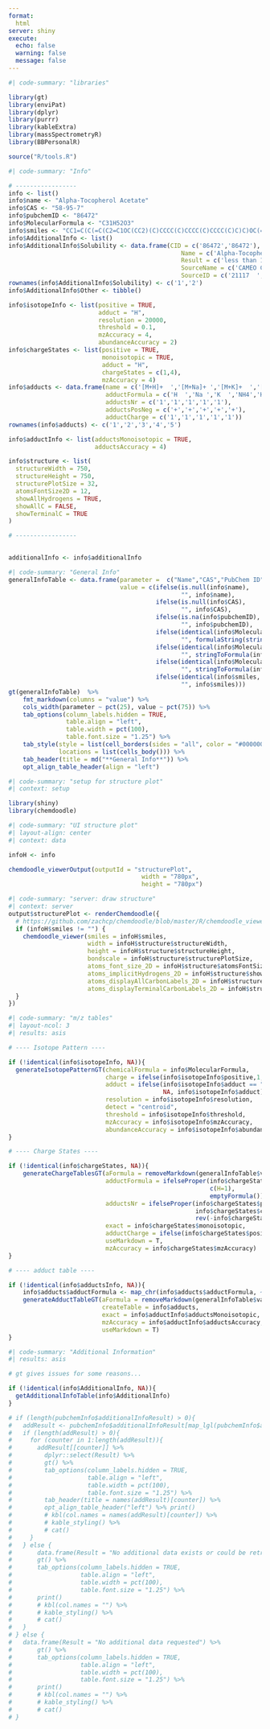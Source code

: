 ```yaml
---
format:
  html
server: shiny
execute:
  echo: false
  warning: false
  message: false
---
```


```r
#| code-summary: "libraries"

library(gt)
library(enviPat)
library(dplyr)
library(purrr)
library(kableExtra)
library(massSpectrometryR)
library(BBPersonalR)

source("R/tools.R")

```

```r
#| code-summary: "Info"

# -----------------
info <- list()
info$name <- "Alpha-Tocopherol Acetate"
info$CAS <- "58-95-7"
info$pubchemID <- "86472"
info$MolecularFormula <- "C31H52O3"
info$smiles <- "CC1=C(C(=C(C2=C1OC(CC2)(C)CCCC(C)CCCC(C)CCCC(C)C)C)OC(=O)C)C"
info$AdditionalInfo <- list()
info$AdditionalInfo$Solubility <- data.frame(CID = c('86472','86472'),
                                             	Name = c('Alpha-Tocopherol Acetate','Alpha-Tocopherol Acetate'),
                                             	Result = c('less than 1 mg/mL at 63 °F (NTP, 1992)','Insoluble in cold water and hot water '),
                                             	SourceName = c('CAMEO Chemicals','DrugBank       '),
                                             	SourceID = c('21117  ','DB14003'))
rownames(info$AdditionalInfo$Solubility) <- c('1','2')
info$AdditionalInfo$Other <- tibble()

info$isotopeInfo <- list(positive = TRUE,
                         adduct = "H",
                         resolution = 20000,
                         threshold = 0.1,
                         mzAccuracy = 4,
                         abundanceAccuracy = 2)
info$chargeStates <- list(positive = TRUE,
                          monoisotopic = TRUE,
                          adduct = "H",
                          chargeStates = c(1,4),
                          mzAccuracy = 4)
info$adducts <- data.frame(name = c('[M+H]+  ','[M+Na]+ ','[M+K]+  ','[M+NH4]+','H2O    '),
                           adductFormula = c('H  ','Na ','K  ','NH4','H2O'),
                           adductsNr = c('1','1','1','1','1'),
                           adductsPosNeg = c('+','+','+','+','+'),
                           adductCharge = c('1','1','1','1','1'))
rownames(info$adducts) <- c('1','2','3','4','5')

info$adductInfo <- list(adductsMonoisotopic = TRUE,
                        adductsAccuracy = 4)

info$structure <- list(
  structureWidth = 750,
  structureHeight = 750,
  structurePlotSize = 32,
  atomsFontSize2D = 12,
  showAllHydrogens = TRUE,
  showAllC = FALSE,
  showTerminalC = TRUE
)

# -----------------
  

additionalInfo <- info$additionalInfo

```

```r
#| code-summary: "General Info"
generalInfoTable <- data.frame(parameter =  c("Name","CAS","PubChem ID","Formula","Exact Mass","Average Mass","Smiles"),
                               value = c(ifelse(is.null(info$name),
                                                "", info$name),
                                         ifelse(is.null(info$CAS),
                                                "", info$CAS),
                                         ifelse(is.na(info$pubchemID),
                                                "", info$pubchemID),
                                         ifelse(identical(info$MolecularFormula, NA),
                                                "", formulaString(stringToFormula(info$MolecularFormula), useMarkdown = T)),
                                         ifelse(identical(info$MolecularFormula, NA),
                                                "", stringToFormula(info$MolecularFormula) %>% formulaToMass(enviPat = TRUE) %>% BBPersonalR::formatDigits(4)()),
                                         ifelse(identical(info$MolecularFormula, NA),
                                                "", stringToFormula(info$MolecularFormula) %>% formulaToMass(enviPat = TRUE, exact = FALSE) %>% BBPersonalR::formatDigits(4)()),
                                         ifelse(identical(info$smiles, NA),
                                                "", info$smiles)))
gt(generalInfoTable)  %>%
    fmt_markdown(columns = "value") %>%
    cols_width(parameter ~ pct(25), value ~ pct(75)) %>%
    tab_options(column_labels.hidden = TRUE,
                table.align = "left",
                table.width = pct(100),
                table.font.size = "1.25") %>%
    tab_style(style = list(cell_borders(sides = "all", color = "#000000", style = "hidden", weight = px(1))),
              locations = list(cells_body())) %>%
    tab_header(title = md("**General Info**")) %>%
    opt_align_table_header(align = "left")
```

```r
#| code-summary: "setup for structure plot"
#| context: setup

library(shiny)
library(chemdoodle)

```

```r
#| code-summary: "UI structure plot"
#| layout-align: center
#| context: data

infoH <- info

chemdoodle_viewerOutput(outputId = "structurePlot",
                                     width = "780px",
                                     height = "780px")

```

```r
#| code-summary: "server: draw structure"
#| context: server
output$structurePlot <- renderChemdoodle({
  # https://github.com/zachcp/chemdoodle/blob/master/R/chemdoodle_viewer.R
  if (infoH$smiles != "") {
    chemdoodle_viewer(smiles = infoH$smiles,
                      width = infoH$structure$structureWidth,
                      height = infoH$structure$structureHeight,
                      bondscale = infoH$structure$structurePlotSize,
                      atoms_font_size_2D = infoH$structure$atomsFontSize2D,
                      atoms_implicitHydrogens_2D = infoH$structure$showAllHydrogens,
                      atoms_displayAllCarbonLabels_2D = infoH$structure$showAllC,
                      atoms_displayTerminalCarbonLabels_2D = infoH$structure$showTerminalC)
  }
})

```

```r
#| code-summary: "m/z tables"
#| layout-ncol: 3
#| results: asis

# ---- Isotope Pattern ----

if (!identical(info$isotopeInfo, NA)){
  generateIsotopePatternGT(chemicalFormula = info$MolecularFormula,
                           charge = ifelse(info$isotopeInfo$positive,1,-1),
                           adduct = ifelse(info$isotopeInfo$adduct == "-",
                                           NA, info$isotopeInfo$adduct),
                           resolution = info$isotopeInfo$resolution,
                           detect = "centroid",
                           threshold = info$isotopeInfo$threshold,
                           mzAccuracy = info$isotopeInfo$mzAccuracy,
                           abundanceAccuracy = info$isotopeInfo$abundanceAccuracy)
}

# ---- Charge States ----

if (!identical(info$chargeStates, NA)){
    generateChargeTablesGT(aFormula = removeMarkdown(generalInfoTable$value[generalInfoTable$parameter == "Formula"]) |> stringToFormula(),
                           adductFormula = ifelseProper(info$chargeStates$adduct == "H",
                                                        c(H=1),
                                                        emptyFormula()),
                           adductsNr = ifelseProper(info$chargeStates$positive,
                                                    info$chargeStates$chargeStates[1]:info$chargeStates$chargeStates[2],
                                                    rev(-info$chargeStates$chargeStates[2]:-info$chargeStates$chargeStates[1])),
                           exact = info$chargeStates$monoisotopic,
                           adductCharge = ifelse(info$chargeStates$positive, +1, -1),
                           useMarkdown = T,
                           mzAccuracy = info$chargeStates$mzAccuracy)
}

# ---- adduct table ----

if (!identical(info$adductsInfo, NA)){
    info$adducts$adductFormula <- map_chr(info$adducts$adductFormula, ~removeAllbutLettersDigits(.x))
    generateAdductTableGT(aFormula = removeMarkdown(generalInfoTable$value[generalInfoTable$parameter == "Formula"]) |> stringToFormula(),
                          createTable = info$adducts,
                          exact = info$adductInfo$adductsMonoisotopic,
                          mzAccuracy = info$adductInfo$adductsAccuracy,
                          useMarkdown = T)
}
```

```r
#| code-summary: "Additional Information"
#| results: asis

# gt gives issues for some reasons...

if (!identical(info$AdditionalInfo, NA)){
  getAdditionalInfoTable(info$AdditionalInfo)
}

# if (length(pubchemInfo$additionalInfoResult) > 0){
#   addResult <- pubchemInfo$additionalInfoResult[map_lgl(pubchemInfo$additionalInfoResult, ~ncol(.x)>0)]
#   if (length(addResult) > 0){
#     for (counter in 1:length(addResult)){
#       addResult[[counter]] %>%
#         dplyr::select(Result) %>%
#         gt() %>%
#         tab_options(column_labels.hidden = TRUE,
#                     table.align = "left",
#                     table.width = pct(100),
#                     table.font.size = "1.25") %>%
#         tab_header(title = names(addResult)[counter]) %>%
#         opt_align_table_header("left") %>% print()
#         # kbl(col.names = names(addResult)[counter]) %>%
#         # kable_styling() %>%
#         # cat()
#     }
#   } else {
#       data.frame(Result = "No additional data exists or could be retrieved") %>%
#       gt() %>%
#       tab_options(column_labels.hidden = TRUE,
#                   table.align = "left",
#                   table.width = pct(100),
#                   table.font.size = "1.25") %>%
#       print()
#       # kbl(col.names = "") %>%
#       # kable_styling() %>%
#       # cat()
#   }
# } else {
#   data.frame(Result = "No additional data requested") %>%
#       gt() %>%
#       tab_options(column_labels.hidden = TRUE,
#                   table.align = "left",
#                   table.width = pct(100),
#                   table.font.size = "1.25") %>%
#       print()
#       # kbl(col.names = "") %>%
#       # kable_styling() %>%
#       # cat()
# }
```